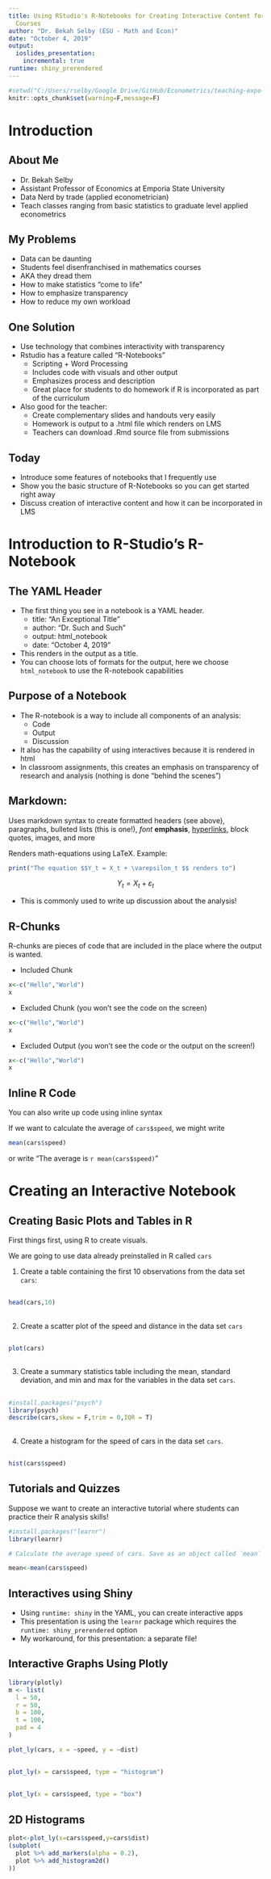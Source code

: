```yaml
---
title: Using RStudio's R-Notebooks for Creating Interactive Content for Statistics
  Courses
author: "Dr. Bekah Selby (ESU - Math and Econ)"
date: "October 4, 2019"
output: 
  ioslides_presentation:
    incremental: true 
runtime: shiny_prerendered
---
```




```r
#setwd("C:/Users/rselby/Google Drive/GitHub/Econometrics/teaching-expo-2019")
knitr::opts_chunk$set(warning=F,message=F)
```

# Introduction 

## About Me

- Dr. Bekah Selby
- Assistant Professor of Economics at Emporia State University
- Data Nerd by trade (applied econometrician)
- Teach classes ranging from basic statistics to graduate level applied econometrics

## My Problems

- Data can be daunting
- Students feel disenfranchised in mathematics courses
- AKA they dread them 
- How to make statistics "come to life"
- How to emphasize transparency 
- How to reduce my own workload 

## One Solution

- Use technology that combines interactivity with transparency
- Rstudio has a feature called "R-Notebooks"
  - Scripting + Word Processing
  - Includes code with visuals and other output
  - Emphasizes process and description 
  - Great place for students to do homework if R is incorporated as part of the curriculum 
- Also good for the teacher: 
  - Create complementary slides and handouts very easily
  - Homework is output to a .html file which renders on LMS
  - Teachers can download .Rmd source file from submissions

## Today

- Introduce some features of notebooks that I frequently use 
- Show you the basic structure of R-Notebooks so you can get started right away
- Discuss creation of interactive content and how it can be incorporated in LMS

# Introduction to R-Studio's R-Notebook

## The YAML Header 

- The first thing you see in a notebook is a YAML header. 
  - title: "An Exceptional Title"
  - author: "Dr. Such and Such"
  - output: html_notebook
  - date: "October 4, 2019"
- This renders in the output as a title. 
- You can choose lots of formats for the output, here we choose `html_notebook` to use the R-notebook capabilities 

## Purpose of a Notebook

- The R-notebook is a way to include all components of an analysis:
  - Code
  - Output
  - Discussion
- It also has the capability of using interactives because it is rendered in html 
- In classroom assignments, this creates an emphasis on transparency of research and analysis (nothing is done "behind the scenes")

## Markdown: 

Uses markdown syntax to create formatted headers (see above), paragraphs, bulleted lists (this is one!), *font* **emphasis**, [hyperlinks](http://rstudio.com), block quotes, images, and more

Renders math-equations using LaTeX. Example: 
```r
print("The equation $$Y_t = X_t + \varepsilon_t $$ renders to")
```

$$Y_t = X_t + \varepsilon_t $$

- This is commonly used to write up discussion about the analysis!

## R-Chunks

R-chunks are pieces of code that are included in the place where the output is wanted.

- Included Chunk
```r
x<-c("Hello","World")
x
```

- Excluded Chunk (you won't see the code on the screen)
```r
x<-c("Hello","World")
x
```

- Excluded Output (you won't see the code or the output on the screen!)
```r
x<-c("Hello","World")
x
```


## Inline R Code

You can also write up code using inline syntax

If we want to calculate the average of `cars$speed`, we might write 
```r
mean(cars$speed)
```

or write "The average is `r mean(cars$speed)`" 

# Creating an Interactive Notebook

## Creating Basic Plots and Tables in R 
First things first, using R to create visuals.

We are going to use data already preinstalled in R called `cars`

1. Create a table containing the first 10 observations from the data set `cars`: 

##

```r
head(cars,10)
```

## 

2. Create a scatter plot of the speed and distance in the data set `cars` 

##

```r
plot(cars)
```

## 

3. Create a summary statistics table including the mean, standard deviation, and min and max for the variables in the data set `cars`.

##

```r
#install.packages("psych")
library(psych)
describe(cars,skew = F,trim = 0,IQR = T)
```

##

4. Create a histogram for the speed of cars in the data set `cars`. 

##

```r
hist(cars$speed)
```

## Tutorials and Quizzes 

Suppose we want to create an interactive tutorial where students can practice their R analysis skills! 

```r
#install.packages("learnr")
library(learnr)
```

```r
# Calculate the average speed of cars. Save as an object called `mean`


```

```r
mean<-mean(cars$speed)
```

## Interactives using Shiny

- Using `runtime: shiny` in the YAML, you can create interactive apps
- This presentation is using the `learnr` package which requires the `runtime: shiny_prerendered` option
- My workaround, for this presentation: a separate file!

## Interactive Graphs Using Plotly

```r
library(plotly)
m <- list(
  l = 50,
  r = 50,
  b = 100,
  t = 100,
  pad = 4
)
```

```r
plot_ly(cars, x = ~speed, y = ~dist)

```

##

```r
plot_ly(x = cars$speed, type = "histogram")
```

##

```r
plot_ly(x = cars$speed, type = "box")
```


## 2D Histograms 

```r
plot<-plot_ly(x=cars$speed,y=cars$dist)
(subplot(
  plot %>% add_markers(alpha = 0.2),
  plot %>% add_histogram2d()
))


```




